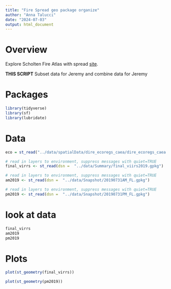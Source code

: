 ```yaml
---
title: "Fire Spread geo package organize"
author: "Anna Talucci"
date: "2024-07-03"
output: html_document
---
```


# Overview

Explore Scholten Fire Atlas with spread [site](https://surfdrive.surf.nl/files/index.php/s/Fgx43wTv8g7Al39?path=%2F).



**THIS SCRIPT**
Subset data for Jeremy and combine data for Jeremy

# Packages

```r
library(tidyverse)
library(sf)
library(lubridate)
```

# Data

```r
eco = st_read("../data/spatialData/dire_ecoregs_caea/dire_ecoregs_caea.shp", "dire_ecoregs_caea")
```

```r
# read in layers to environment, suppress messages with quiet=TRUE
final_virrs <- st_read(dsn =  "../data/Summary/final_viirs2019.gpkg")
```

```r
# read in layers to environment, suppress messages with quiet=TRUE
am2019 <- st_read(dsn =  "../data/Snapshot/20190731AM_FL.gpkg")
```

```r
# read in layers to environment, suppress messages with quiet=TRUE
pm2019 <- st_read(dsn =  "../data/Snapshot/20190731PM_FL.gpkg")
```

# look at data

```r
final_virrs
am2019 
pm2019 
```

# Plots
```r
plot(st_geometry(final_virrs))
```

```r
plot(st_geometry(pm2019))
```